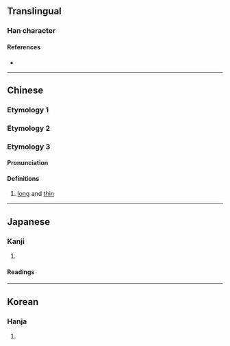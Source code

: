 {{also|耀}}
{{character info}}
==Translingual==

===Han character===
{{Han char|rn=86|rad=火|as=14|sn=18|four=97814|canj=FSMG|ids=⿰火翟}}

====References====
* {{Han ref|kx=0686.010|dkj=19520|dj=1098.220|hdz=32244.030|uh=71FF|ud=29183|bh=EFFA|bd=61434}}

----

==Chinese==

===Etymology 1===
{{zh-see|耀|v}}

===Etymology 2===
{{zh-see|爍|v}}

===Etymology 3===
{{zh-forms}}

====Pronunciation====
{{zh-pron
|m=shào
|cat=a
}}

====Definitions====
{{zh-hanzi}}

# [[long]] and [[thin]]

----

==Japanese==

===Kanji===
{{ja-kanji|grade=|rs=火14}}

# {{rfdef|ja|sort=火14}}

====Readings====
{{ja-readings
|on=よう
|kun=かがや-く
}}

----

==Korean==

===Hanja===
{{ko-hanja|hangeul=요|eumhun=|rv=yo|mr=yo|y=yo}}

# {{rfdef|ko|sort=火14}}